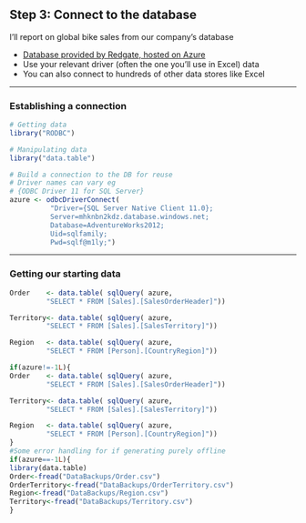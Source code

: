 ## Step 3: Connect to the database
I'll report on global bike sales from our company's database

- [Database provided by Redgate, hosted on Azure](http://bit.ly/1jrl7V6)
- Use your relevant driver (often the one you'll use in Excel) data
- You can also connect to hundreds of other data stores like Excel

------

### Establishing a connection
```r
# Getting data
library("RODBC")

# Manipulating data
library("data.table")

# Build a connection to the DB for reuse
# Driver names can vary eg 
# {ODBC Driver 11 for SQL Server}
azure <- odbcDriverConnect(
          "Driver={SQL Server Native Client 11.0};
          Server=mhknbn2kdz.database.windows.net;
          Database=AdventureWorks2012;
          Uid=sqlfamily;
          Pwd=sqlf@m1ly;")
```

------

### Getting our starting data
```r
Order    <- data.table( sqlQuery( azure, 
         "SELECT * FROM [Sales].[SalesOrderHeader]"))

Territory<- data.table( sqlQuery( azure, 
         "SELECT * FROM [Sales].[SalesTerritory]"))

Region   <- data.table( sqlQuery( azure, 
         "SELECT * FROM [Person].[CountryRegion]"))
```

```r
if(azure!=-1L){
Order    <- data.table( sqlQuery( azure, 
         "SELECT * FROM [Sales].[SalesOrderHeader]"))

Territory<- data.table( sqlQuery( azure, 
         "SELECT * FROM [Sales].[SalesTerritory]"))

Region   <- data.table( sqlQuery( azure, 
         "SELECT * FROM [Person].[CountryRegion]"))
}
#Some error handling for if generating purely offline
if(azure==-1L){
library(data.table)
Order<-fread("DataBackups/Order.csv")
OrderTerritory<-fread("DataBackups/OrderTerritory.csv")
Region<-fread("DataBackups/Region.csv")
Territory<-fread("DataBackups/Territory.csv")
}

```